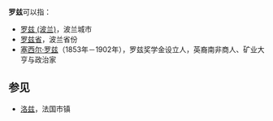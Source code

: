 '''罗兹'''可以指：
*[[罗兹_(波兰)|罗兹 (波兰)]]，波兰城市
*[[罗兹省|罗兹省]]，波兰省份
*[[塞西尔·罗兹|塞西尔·罗兹]]（1853年－1902年），罗兹奖学金设立人，英裔南非商人、矿业大亨与政治家

==参见==
*[[洛兹|洛兹]]，法国市镇

{{Disambig|Cat=二字消歧义}}